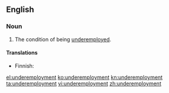 ==English==

===Noun===
{{en-noun|-}}

# The condition of being [[underemployed]].

====Translations====
{{trans-top|condition of being underemployed}}
* Finnish: {{t|fi|alityöllisyys}}
{{trans-mid}}
{{trans-bottom}}

[[el:underemployment]]
[[ko:underemployment]]
[[kn:underemployment]]
[[ta:underemployment]]
[[vi:underemployment]]
[[zh:underemployment]]